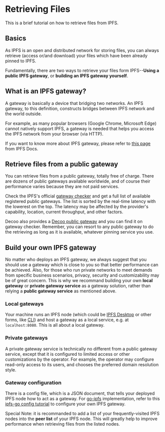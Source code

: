 # Retrieving Files

This is a brief tutorial on how to retrieve files from IPFS.

## Basics

As IPFS is an open and distributed network for storing files, you can always retrieve (access or/and download) your files which have been already pinned to IPFS.

Fundamentally, there are two ways to retrieve your files form IPFS--**Using a public IPFS gateway**, or **building an IPFS gateway yourself**.

## What is an IPFS gateway?

A gateway is basically a device that bridging two networks. An IPFS gateway, to this definition, constructs bridges between IPFS network and the world outside. 

For example, as many popular browsers (Google Chrome, Microsoft Edge) cannot natively support IPFS, a gateway is needed that helps you access the IPFS network from your browser (via HTTP).

If you want to know more about IPFS gateway, please refer to [this page](https://docs.ipfs.io/concepts/ipfs-gateway/#overview) from IPFS Docs.

## Retrieve files from a public gateway

You can retrieve files from a public gateway, totally free of charge. There are dozens of public gateways available worldwide, and of course their performance varies because they are not paid services.

Check the IPFS's official [gateway checker](https://ipfs.github.io/public-gateway-checker/) and get a full list of available registered public gateways. The list is sorted by the real-time latency with the lowerest on the top. The latency may be affected by the provider's capability, location, current throughput, and other factors. 

Decoo also provides a [Decoo public gateway](ipfs.decoo.io) and you can find it on gateway checker. Remember, you can resort to any public gateway to do the retrieving as long as it is available, whatever pinning service you use.

## Build your own IPFS gateway

No matter who deploys an IPFS gateway, we always suggest that you should use a gateway which is close to you so that better performance can be achieved. Also, for those who run private networks to meet demands from specific business scenarios, privacy, security and customizability may be of great concern. This is why we recommand building your own **local gateway** or **private gateway service** as a gateway solution, rather than relying a **public gateway service** as mentioned above.

### Local gateways

Your machine runs an IPFS node (which could be [IPFS Desktop](https://github.com/ipfs/ipfs-desktop) or other forms, like [CLI](https://docs.ipfs.io/install/command-line/#system-requirements)) and host a gateway as a local service, e.g. at `localhost:8080`. This is all about a local gateway.

### Private gateways

A private gateway service is technically no different from a public gateway service, except that it is configured to limited access or other customizations by the operator. For example, the operator may configure read-only access to its users, and chooses the preferred domain resolution style.

### Gateway configuration

There is a config file, which is a JSON document, that tells your deployed IPFS node how to act as a gateway. For [go-ipfs](https://github.com/ipfs/go-ipfs) implementation, refer to this [ipfs-go config tutorial](https://github.com/ipfs/go-ipfs/blob/master/docs/config.md#gateway) to configure your own IPFS gateway.

Special Note: it is recommanded to add a list of your frequently-visited IPFS nodes into the **peer list** of your IPFS node. This will greatly help to improve performance when retrieving files from the listed nodes.






